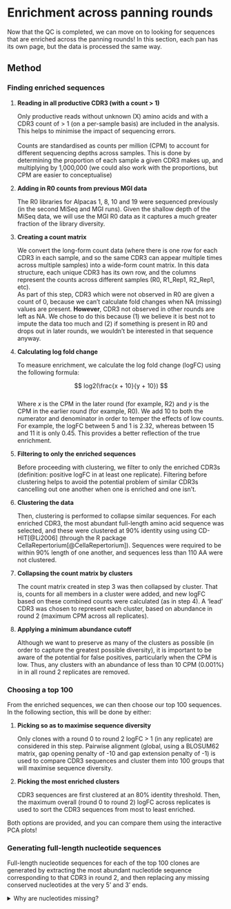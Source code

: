 # Enrichment across panning rounds

Now that the QC is completed, we can move on to looking for sequences that are enriched across the panning rounds! In this section, each pan has its own page, but the data is processed the same way.\
<!--# TODO: condense this section down if possible, it's a bit wordy -->

## Method

### Finding enriched sequences {#sec-enrichedmethod}

1.  **Reading in all productive CDR3 (with a count \> 1)**

    Only productive reads without unknown (X) amino acids and with a CDR3 count of \> 1 (on a per-sample basis) are included in the analysis. This helps to minimise the impact of sequencing errors.*\
    \
    *Counts are standardised as counts per million (CPM) to account for different sequencing depths across samples. This is done by determining the proportion of each sample a given CDR3 makes up, and multiplying by 1,000,000 (we could also work with the proportions, but CPM are easier to conceptualise)

2.  **Adding in R0 counts from previous MGI data**

    The R0 libraries for Alpacas 1, 8, 10 and 19 were sequenced previously (in the second MiSeq and MGI runs). Given the shallow depth of the MiSeq data, we will use the MGI R0 data as it captures a much greater fraction of the library diversity.

3.  **Creating a count matrix**

    We convert the long-form count data (where there is one row for each CDR3 in each sample, and so the same CDR3 can appear multiple times across multiple samples) into a wide-form count matrix. In this data structure, each unique CDR3 has its own row, and the columns represent the counts across different samples (R0, R1_Rep1, R2_Rep1, etc).\
    As part of this step, CDR3 which were not observed in R0 are given a count of 0, because we can't calculate fold changes when NA (missing) values are present. **However**, CDR3 not observed in other rounds are left as NA. We chose to do this because (1) we believe it is best not to impute the data too much and (2) if something is present in R0 and drops out in later rounds, we wouldn't be interested in that sequence anyway.

4.  **Calculating log fold change**

    To measure enrichment, we calculate the log fold change (logFC) using the following formula:

    $$
    log2(\frac{x + 10}{y + 10})
    $$\
    Where $x$ is the CPM in the later round (for example, R2) and $y$ is the CPM in the earlier round (for example, R0). We add 10 to both the numerator and denominator in order to temper the effects of low counts. For example, the logFC between 5 and 1 is 2.32, whereas between 15 and 11 it is only 0.45. This provides a better reflection of the true enrichment.

5.  **Filtering to only the enriched sequences**

    Before proceeding with clustering, we filter to only the enriched CDR3s (definition: positive logFC in at least one replicate). Filtering before clustering helps to avoid the potential problem of similar CDR3s cancelling out one another when one is enriched and one isn't.

6.  **Clustering the data**

    Then, clustering is performed to collapse similar sequences. For each enriched CDR3, the most abundant full-length amino acid sequence was selected, and these were clustered at 90% identity using using CD-HIT[@Li2006] (through the R package CellaRepertorium[@CellaRepertorium]). Sequences were required to be within 90% length of one another, and sequences less than 110 AA were not clustered.

7.  **Collapsing the count matrix by clusters**

    The count matrix created in step 3 was then collapsed by cluster. That is, counts for all members in a cluster were added, and new logFC based on these combined counts were calculated (as in step 4). A 'lead' CDR3 was chosen to represent each cluster, based on abundance in round 2 (maximum CPM across all replicates).

8.  **Applying a minimum abundance cutoff**

    Although we want to preserve as many of the clusters as possible (in order to capture the greatest possible diversity), it is important to be aware of the potential for false positives, particularly when the CPM is low. Thus, any clusters with an abundance of less than 10 CPM (0.001%) in in all round 2 replicates are removed.

### Choosing a top 100

From the enriched sequences, we can then choose our top 100 sequences. In the following section, this will be done by either:

1.  **Picking so as to maximise sequence diversity**

    Only clones with a round 0 to round 2 logFC > 1 (in any replicate) are considered in this step. Pairwise alignment (global, using a BLOSUM62 matrix, gap opening penalty of -10 and gap extension penalty of -1) is used to compare CDR3 sequences and cluster them into 100 groups that will maximise sequence diversity.\

2.  **Picking the most enriched clusters**

    CDR3 sequences are first clustered at an 80% identity threshold. Then, the maximum overall (round 0 to round 2) logFC across replicates is used to sort the CDR3 sequences from most to least enriched.\

Both options are provided, and you can compare them using the interactive PCA plots!\

### Generating full-length nucleotide sequences

Full-length nucleotide sequences for each of the top 100 clones are generated by extracting the most abundant nucleotide sequence corresponding to that CDR3 in round 2, and then replacing any missing conserved nucleotides at the very 5' and 3' ends.

<details class="secondaryDetails">

<summary>Why are nucleotides missing?</summary>

<p>Due to the location of the restriction enzymes used during library preparation, some parts of the highly conserved FR1 and FR4 regions may be missing. These are added back in from the reference in order to complete the full nanobody sequence.</p>

</details>